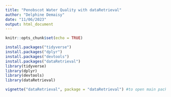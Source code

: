 ```yaml
---
title: "Penobscot Water Quality with dataRetrieval"
author: "Delphine Demaisy"
date: "11/06/2023"
output: html_document
---
```

```r
knitr::opts_chunk$set(echo = TRUE)
```

```r
install.packages("tidyverse")
install.packages("dplyr")
install.packages("devtools")
install.packages("dataRetrieval")
library(tidyverse)
library(dplyr)
library(devtools)
library(dataRetrieval)
```
```r
vignette("dataRetrieval", package = "dataRetrieval") #to open main package introduction
```


